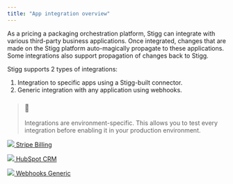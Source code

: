 ```yaml
---
title: "App integration overview"
---
```


As a pricing a packaging orchestration platform, Stigg can integrate with various third-party business applications. Once integrated, changes that are made on the Stigg platform auto-magically propagate to these applications. Some integrations also support propagation of changes back to Stigg.

Stigg supports 2 types of integrations:

1. Integration to specific apps using a Stigg-built connector.
2. Generic integration with any application using webhooks.

> ### 📘
> 
> Integrations are environment-specific. This allows you to test every integration before enabling it in your production environment.

[ ![](/images/1b13737-Stripe_wordmark_-_blurple_small.png)  Stripe Billing ](stripe) 

  
[ ![](/images/b520609-hubspot.png)  HubSpot CRM ](hubspot) 

  
[ ![](/images/403e25d-zap_1.png)  Webhooks Generic ](webhooks) 